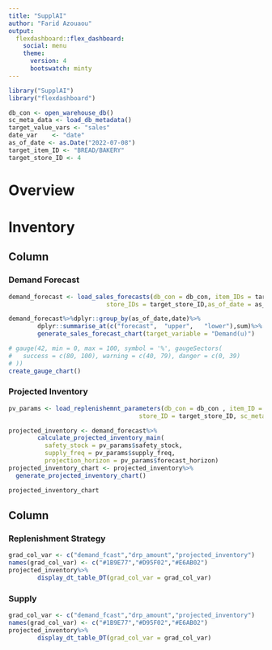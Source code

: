 ```yaml
---
title: "SupplAI"
author: "Farid Azouaou"
output: 
  flexdashboard::flex_dashboard:
    social: menu
    theme: 
      version: 4
      bootswatch: minty
---
```


```r
library("SupplAI")
library("flexdashboard")

db_con <- open_warehouse_db()
sc_meta_data <- load_db_metadata()
target_value_vars <- "sales"
date_var    <- "date"
as_of_date <- as.Date("2022-07-08")
target_item_ID <- "BREAD/BAKERY"
target_store_ID <- 4

```


Overview
=====================================

Inventory
=====================================  

## Column {data-width="500"}

### Demand Forecast

```r
demand_forecast <- load_sales_forecasts(db_con = db_con, item_IDs = target_item_ID, 
                           store_IDs = target_store_ID,as_of_date = as_of_date,sc_meta_data = sc_meta_data, date_freq = NULL, fcast_horizon =  20)

demand_forecast%>%dplyr::group_by(as_of_date,date)%>%
        dplyr::summarise_at(c("forecast",  "upper",   "lower"),sum)%>%
        generate_sales_forecast_chart(target_variable = "Demand(u)")
```

```r

# gauge(42, min = 0, max = 100, symbol = '%', gaugeSectors(
#   success = c(80, 100), warning = c(40, 79), danger = c(0, 39)
# ))
create_gauge_chart()

```

### Projected Inventory

```r
pv_params <- load_replenishemnt_parameters(db_con = db_con , item_ID = target_item_ID,
                                    store_ID = target_store_ID, sc_meta_data = sc_meta_data)

projected_inventory <- demand_forecast%>%
        calculate_projected_inventory_main(
          safety_stock = pv_params$safety_stock, 
          supply_freq = pv_params$supply_freq,
          projection_horizon = pv_params$forecast_horizon)
projected_inventory_chart <- projected_inventory%>%
  generate_projected_inventory_chart()

projected_inventory_chart

```


## Column {.tabset data-width="500"}


### Replenishment Strategy

```r

grad_col_var <- c("demand_fcast","drp_amount","projected_inventory")
names(grad_col_var) <- c("#1B9E77","#D95F02","#E6AB02")
projected_inventory%>%
        display_dt_table_DT(grad_col_var = grad_col_var)
```

### Supply 

```r

grad_col_var <- c("demand_fcast","drp_amount","projected_inventory")
names(grad_col_var) <- c("#1B9E77","#D95F02","#E6AB02")
projected_inventory%>%
        display_dt_table_DT(grad_col_var = grad_col_var)
```

